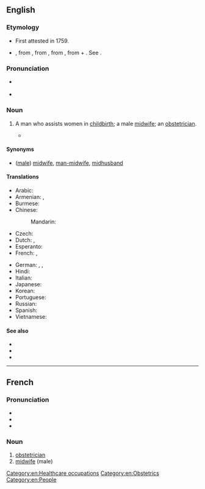 ==English==

===Etymology===
* First attested in 1759.
* {{bor|en|fr|accoucheur|withtext=1}}, from {{m|fr|accoucher||to go to childbed, be delivered}}, from {{etyl|fro|en}} {{m|fro|culcher||to lie}}, from {{etyl|la|en}} {{m|la|collocō||I place, put, set in order, assign}}, from {{m|la|cum|com|with}} + {{m|la|locō||I put, place, set}}. See {{m|en|accouchement}}.

===Pronunciation===
* {{a|GA}} {{IPA|/ˌæ.ku.ˈʃɝ/|lang=en}}
* {{a|RP}} {{IPA|/ˌæ.ku.ˈʃɜː/|lang=en}}

===Noun===
{{en-noun}}

# {{lb|en|medicine}} A man who assists women in [[childbirth]]; a male [[midwife]]; an [[obstetrician]].
#* {{quote-book|year=1992|author=Hilary Mantel|title=A Place of Greater Safety|publisher=Harper Perennial|year_published=2007|page=163|passage=Family story: on the day of his birth the '''accoucheur''' approached his father, the baby wrapped in a cloth.}}

====Synonyms====
* ([[male]]) [[midwife]], [[man-midwife]], [[midhusband]]

====Translations====
{{trans-top|man who assists women in childbirth}}
* Arabic: {{t-needed|ar}}
* Armenian: {{t|hy|պապհեր|sc=Armn}} {{qualifier|humorous}}, {{t+|hy|մանկաբարձ|sc=Armn}}
* Burmese: {{t|my|ယောက်ျားလက်သည်|tr=yaukya:laksany}}
* Chinese:
*: Mandarin: {{t|cmn|[[男]][[接生员]]|tr=[[nán]]-[[jiēshēngyuán]]|sc=Hani}}
* Czech: {{t|cs|porodní dědek|m}}
* Dutch: {{t|nl|vroedmeester|m}}, {{t+|nl|vroedman|m}}
* Esperanto: {{t|eo|akuŝisto}}
* French: {{t+|fr|sage-femme homme|m}}, {{t+|fr|accoucheur|m}}
{{trans-mid}}
* German: {{t+|de|Entbindungspfleger|m}}, {{t+|de|Geburtshelfer|m}}, {{t|de|Entbindungshelfer|m}}
* Hindi: {{t-needed|hi}}
* Italian: {{t-needed|it}}
* Japanese: {{t+|ja|助産師|tr=josanshi|sc=Jpan}}
* Korean: {{t-needed|ko}}
* Portuguese: {{t|pt|parteiro|m}}
* Russian: {{t+|ru|акуше́р|m}}
* Spanish: {{t|es|matrón}}
* Vietnamese: {{t-needed|vi}}
{{trans-bottom}}

====See also====
* {{l|en|midhusband}}
* {{l|en|obstetrician}}
* {{l|en|obstetrics}}

[[Category:en:Healthcare occupations]]
[[Category:en:Obstetrics]]
[[Category:en:People]]

----

==French==

===Pronunciation===
* {{fr-IPA}}
* {{audio|Fr-accoucheur.ogg|Audio|lang=fr}}
* {{audio|Fr-Paris--accoucheur.ogg|Audio (Paris)|lang=fr}}

===Noun===
{{fr-noun|m|f=accoucheuse}}

# [[obstetrician]]
# [[midwife]] (male)
